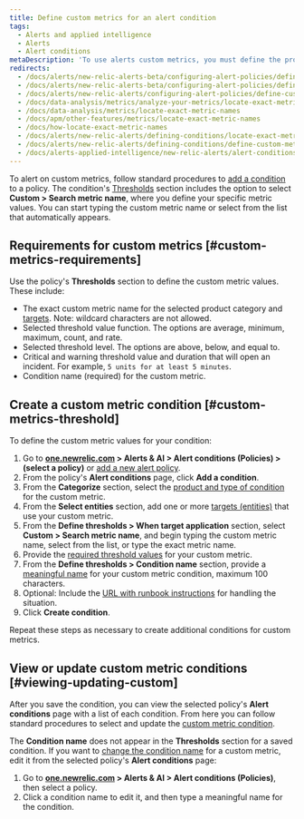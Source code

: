 ```yaml
---
title: Define custom metrics for an alert condition
tags:
  - Alerts and applied intelligence
  - Alerts
  - Alert conditions
metaDescription: 'To use alerts custom metrics, you must define the product and entity, select the exact custom metric name, and define the thresholds.'
redirects:
  - /docs/alerts/new-relic-alerts-beta/configuring-alert-policies/defining-custom-metrics-alert-condition
  - /docs/alerts/new-relic-alerts-beta/configuring-alert-policies/define-custom-metrics-alert-condition
  - /docs/alerts/new-relic-alerts/configuring-alert-policies/define-custom-metrics-alert-condition
  - /docs/data-analysis/metrics/analyze-your-metrics/locate-exact-metric-names
  - /docs/data-analysis/metrics/locate-exact-metric-names
  - /docs/apm/other-features/metrics/locate-exact-metric-names
  - /docs/how-locate-exact-metric-names
  - /docs/alerts/new-relic-alerts/defining-conditions/locate-exact-metric-names
  - /docs/alerts/new-relic-alerts/defining-conditions/define-custom-metrics-alert-condition
  - /docs/alerts-applied-intelligence/new-relic-alerts/alert-conditions/define-custom-metrics-alert-condition
---
```


To alert on custom metrics, follow standard procedures to [add a condition](/docs/alerts/new-relic-alerts-beta/configuring-alert-policies/define-alert-conditions) to a policy. The condition's [Thresholds](/docs/alerts/new-relic-alerts-beta/configuring-alert-policies/define-thresholds-trigger-alert) section includes the option to select **Custom > Search metric name**, where you define your specific metric values. You can start typing the custom metric name or select from the list that automatically appears.

## Requirements for custom metrics [#custom-metrics-requirements]

Use the policy's **Thresholds** section to define the custom metric values. These include:

* The exact custom metric name for the selected product category and [targets](/docs/alerts/new-relic-alerts-beta/configuring-alert-policies/select-product-targets-alert-condition). Note: wildcard characters are not allowed.
* Selected threshold value function. The options are average, minimum, maximum, count, and rate.
* Selected threshold level. The options are above, below, and equal to.
* Critical and warning threshold value and duration that will open an incident. For example, `5 units for at least 5 minutes`.
* Condition name (required) for the custom metric.

## Create a custom metric condition [#custom-metrics-threshold]

To define the custom metric values for your condition:

1. Go to **[one.newrelic.com](https://one.newrelic.com/all-capabilities) > Alerts & AI > Alert conditions (Policies) > (select a policy)** or [add a new alert policy](/docs/alerts/new-relic-alerts-beta/configuring-alert-policies/name-or-rename-alert-policy).
2. From the policy's **Alert conditions** page, click **Add a condition**.
3. From the **Categorize** section, select the [product and type of condition](/docs/alerts/new-relic-alerts-beta/configuring-alert-policies/define-alert-conditions) for the custom metric.
4. From the **Select entities** section, add one or more [targets (entities)](/docs/alerts/new-relic-alerts-beta/configuring-alert-policies/select-product-targets-alert-condition) that use your custom metric.
5. From the **Define thresholds > When target application** section, select **Custom > Search metric name**, and begin typing the custom metric name, select from the list, or type the exact metric name.
6. Provide the [required threshold values](#custom-metrics-requirements) for your custom metric.
7. From the **Define thresholds > Condition name** section, provide a [meaningful name](/docs/alerts/new-relic-alerts-beta/configuring-alert-policies/define-alert-conditions#best-practices-conditions) for your custom metric condition, maximum 100 characters.
8. Optional: Include the [URL with runbook instructions](/docs/alerts/new-relic-alerts-beta/reviewing-alert-incidents/provide-runbook-instructions-alerts) for handling the situation.
9. Click **Create condition**.

Repeat these steps as necessary to create additional conditions for custom metrics.

## View or update custom metric conditions [#viewing-updating-custom]

After you save the condition, you can view the selected policy's **Alert conditions** page with a list of each condition. From here you can follow standard procedures to select and update the [custom metric condition](#custom-metrics-threshold).

The **Condition name** does not appear in the **Thresholds** section for a saved condition. If you want to [change the condition name](/docs/alerts/new-relic-alerts-beta/configuring-alert-policies/define-alert-conditions#rename-condition) for a custom metric, edit it from the selected policy's **Alert conditions** page:

1. Go to **[one.newrelic.com](https://one.newrelic.com/all-capabilities) > Alerts & AI > Alert conditions (Policies)**, then select a policy.
2. Click a condition name to edit it, and then type a meaningful name for the condition.
